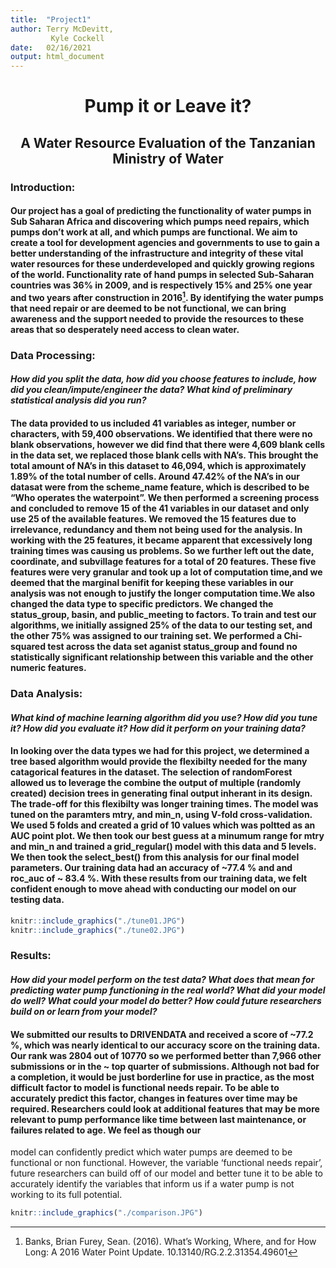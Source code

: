 ```yaml
---
title:  "Project1"
author: Terry McDevitt, 
         Kyle Cockell
date:   02/16/2021
output: html_document
---
```


<center> <h1> Pump it or Leave it? </h1> </center>
<center> <h2>A Water Resource Evaluation of the Tanzanian Ministry of Water</h2> </center> 

### **Introduction:** 
#### Our project has a goal of predicting the functionality of water pumps in Sub Saharan Africa  and discovering which pumps need repairs, which pumps don't work at all, and which pumps are functional. We aim to create a tool for development agencies and governments to use to gain a better understanding of the infrastructure and integrity of these vital water resources for these underdeveloped and quickly growing regions of the world. Functionality rate of hand pumps in selected Sub-Saharan countries was 36% in 2009, and is respectively 15% and 25% one year and two years after construction in 2016^[Banks, Brian Furey, Sean. (2016). What’s Working, Where, and for How Long: A 2016 Water Point Update. 10.13140/RG.2.2.31354.49601]. By identifying the water pumps that need repair or are deemed to be not functional, we can bring awareness and the support needed to provide the resources to these areas that so desperately need access to clean water. 

### **Data Processing:** 
#### *How did you split the data, how did you choose features to include, how did you clean/impute/engineer the data? What kind of preliminary statistical analysis did you run?*
#### The data provided to us included 41 variables as integer, number or characters, with 59,400 observations. We identified that there were no blank observations, however we did find that there were 4,609 blank cells in the data set, we replaced those blank cells with NA’s. This brought the total amount of NA’s in this dataset to 46,094, which is approximately 1.89% of the total number of cells. Around 47.42% of the NA’s in our datasat were from the scheme_name feature, which is described to be “Who operates the waterpoint”. We then performed a screening process and concluded to remove 15 of the 41 variables in our dataset and only use 25 of the available features. We removed the 15 features due to irrelevance, redundancy and them not being used for the analysis. In working with the 25 features, it became apparent that excessively long training times was causing us problems. So we further left out the date, coordinate, and subvillage features for a total of 20 features. These five features were very granular and took up a lot of computation time,and we deemed that the marginal benifit for keeping these variables in our analysis was not enough to justify the longer computation time.We also changed the data type to specific predictors. We changed the status_group, basin, and public_meeting to factors. To train and test our algorithms, we initially assigned 25% of the data to our testing set, and the other 75% was assigned to our training set. We performed a Chi-squared test across the data set aganist status_group and found no statistically significant relationship between this variable and the other numeric features. 

### **Data Analysis:** 
#### *What kind of machine learning algorithm did you use? How did you tune it? How did you evaluate it? How did it perform on your training data?*
#### In looking over the data types we had for this project, we determined a tree based algorithm would provide the flexibilty needed for the many catagorical features in the dataset.  The selection of randomForest allowed us  to leverage the combine the output of multiple (randomly created) decision trees in generating final output inherant in its design. The trade-off for this flexibilty was longer training times. The model was tuned on the paramters mtry, and min_n, using V-fold cross-validation. We used 5 folds and created a grid of 10 values which was poltted as an AUC point plot. We then took our best guess at a minumum range for mtry and min_n and trained a grid_regular() model with this data and 5 levels. We then took the select_best() from this analysis for our final model parameters. Our training data had an accuracy of ~77.4 % and and roc_auc of ~ 83.4 %. With these results from our training data, we felt confident enough to move ahead with conducting our model on our testing data. 
```r
knitr::include_graphics("./tune01.JPG")
knitr::include_graphics("./tune02.JPG")

```

### **Results:** 
#### *How did your model perform on the test data? What does that mean for predicting water pump functioning in the real world? What did your model do well? What could your model do better? How could future researchers build on or learn from your model?*
#### We submitted our results to DRIVENDATA and received a score of  ~77.2 %, which was nearly identical to our accuracy score on the training data. Our rank was 2804 out of 10770 so we performed better than 7,966 other submissions or in the ~ top quarter of submissions. Although not bad for a completion, it would be just borderline for use in practice, as the most difficult factor to model is functional needs repair. To be able to accurately predict this factor, changes in features over time may be required. Researchers could look at additional features that may be more relevant to  pump performance like time between last maintenance, or failures related to age. We feel as though our 
model can confidently predict which water pumps are deemed to be functional or non functional. However, the variable 'functional needs repair', future researchers can build off of our model and better tune it to be able to accurately identify the variables that inform us if a water pump is not working to its full potential.    

```r
knitr::include_graphics("./comparison.JPG")
```

